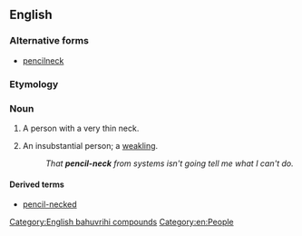 {{also|pencilneck}}
==English==

===Alternative forms===
* [[pencilneck]]

===Etymology===
{{compound|en|pencil|neck}}

===Noun===
{{en-noun}}

# {{lb|en|informal}} A person with a very thin neck.
# {{lb|en|idiomatic|US|pejorative}} An insubstantial person; a [[weakling]].
#: ''That '''pencil-neck''' from systems isn't going tell me what I can't do.''

====Derived terms====
* [[pencil-necked]]

[[Category:English bahuvrihi compounds]]
[[Category:en:People]]